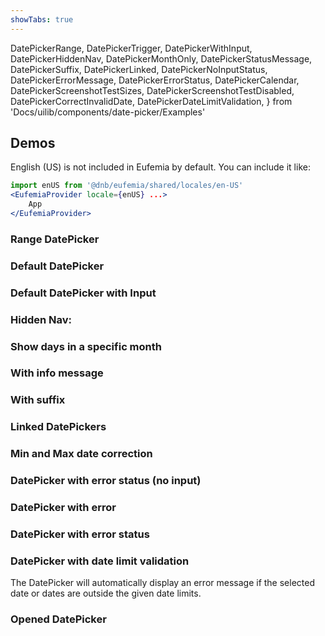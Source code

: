 ```yaml
---
showTabs: true
---
```


  DatePickerRange,
  DatePickerTrigger,
  DatePickerWithInput,
  DatePickerHiddenNav,
  DatePickerMonthOnly,
  DatePickerStatusMessage,
  DatePickerSuffix,
  DatePickerLinked,
  DatePickerNoInputStatus,
  DatePickerErrorMessage,
  DatePickerErrorStatus,
  DatePickerCalendar,
  DatePickerScreenshotTestSizes,
  DatePickerScreenshotTestDisabled,
  DatePickerCorrectInvalidDate,
  DatePickerDateLimitValidation,
} from 'Docs/uilib/components/date-picker/Examples'

## Demos

<ChangeLocale
  bottom
  label="Locale used in the demos:"
  listUSLocale={true}
/>

English (US) is not included in Eufemia by default. You can include it like:

```jsx
import enUS from '@dnb/eufemia/shared/locales/en-US'
<EufemiaProvider locale={enUS} ...>
	App
</EufemiaProvider>
```

### Range DatePicker

<VisibleWhenNotVisualTest>
  <DatePickerRange />
</VisibleWhenNotVisualTest>

### Default DatePicker

<DatePickerTrigger />

### Default DatePicker with Input

<VisibleWhenNotVisualTest>
  <DatePickerWithInput />
</VisibleWhenNotVisualTest>

### Hidden Nav:

<VisibleWhenNotVisualTest>
  <DatePickerHiddenNav />
</VisibleWhenNotVisualTest>

### Show days in a specific month

<VisibleWhenNotVisualTest>
  <DatePickerMonthOnly />
</VisibleWhenNotVisualTest>

### With info message

<VisibleWhenNotVisualTest>
  <DatePickerStatusMessage />
</VisibleWhenNotVisualTest>

### With suffix

<VisibleWhenNotVisualTest>
  <DatePickerSuffix />
</VisibleWhenNotVisualTest>

### Linked DatePickers

<DatePickerLinked />

### Min and Max date correction

<DatePickerCorrectInvalidDate />

### DatePicker with error status (no input)

<DatePickerNoInputStatus />

### DatePicker with error

<DatePickerErrorMessage />

### DatePicker with error status

<DatePickerErrorStatus />

### DatePicker with date limit validation

The DatePicker will automatically display an error message if the selected date or dates are outside the given date limits.

<DatePickerDateLimitValidation />

### Opened DatePicker

<DatePickerCalendar />

<VisibleWhenVisualTest>
  <DatePickerScreenshotTestSizes />
  <DatePickerScreenshotTestDisabled />
</VisibleWhenVisualTest>
